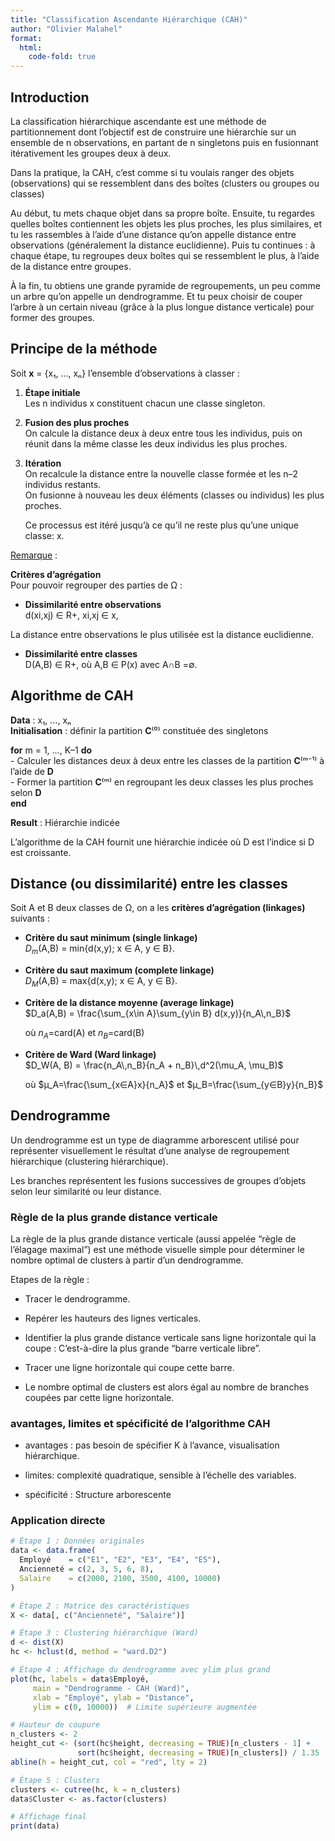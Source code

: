 ```yaml
---
title: "Classification Ascendante Hiérarchique (CAH)"
author: "Olivier Malahel"
format: 
  html:
    code-fold: true
---
```

## Introduction

::: {.callout-note title="Définition"}
La classification hiérarchique ascendante est une méthode de partitionnement dont l’objectif est de construire une hiérarchie sur un ensemble de n observations, en partant de n singletons puis en fusionnant itérativement les groupes deux à deux.  
:::

Dans la pratique, la CAH, c’est comme si tu voulais ranger des objets (observations) qui se ressemblent dans des boîtes (clusters ou groupes ou classes)

Au début, tu mets chaque objet dans sa propre boîte. 
Ensuite, tu regardes quelles boîtes contiennent les objets les plus proches, les plus similaires, et tu les rassembles à l'aide d'une distance qu'on appelle distance entre observations (généralement la distance euclidienne).
Puis tu continues : à chaque étape, tu regroupes deux boîtes qui se ressemblent le plus, à l'aide de la distance entre groupes. 

À la fin, tu obtiens une grande pyramide de regroupements, un peu comme un arbre qu’on appelle un dendrogramme. Et tu peux choisir de couper l’arbre à un certain niveau (grâce à la plus longue distance verticale) pour former des groupes.

## Principe de la méthode 

Soit **x** = {x₁, …, xₙ} l’ensemble d’observations à classer :

1. **Étape initiale**  
   Les n individus x constituent chacun une classe singleton.

2. **Fusion des plus proches**  
   On calcule la distance deux à deux entre tous les individus, puis on réunit dans la même classe les deux individus les plus proches.

3. **Itération**  
   On recalcule la distance entre la nouvelle classe formée et les n–2 individus restants.  
   On fusionne à nouveau les deux éléments (classes ou individus) les plus proches.

   Ce processus est itéré jusqu’à ce qu’il ne reste plus qu’une unique classe: x.

<u>Remarque</u> : 


**Critères d’agrégation**  
Pour pouvoir regrouper des parties de Ω :

- **Dissimilarité entre observations**  
d(xi,xj) ∈ R+, xi,xj ∈ x,

::: {.callout-note}
La distance entre observations le plus utilisée est la distance euclidienne. 
:::

- **Dissimilarité entre classes**  
D(A,B) ∈ R+, où A,B ∈ P(x) avec A∩B =∅.

## Algorithme de CAH

**Data** : x₁, …, xₙ  
**Initialisation** : définir la partition **C**⁽⁰⁾ constituée des singletons  

**for** m = 1, …, K–1 **do**  
  - Calculer les distances deux à deux entre les classes de la partition **C**⁽ᵐ⁻¹⁾ à l’aide de **D**  
  - Former la partition **C**⁽ᵐ⁾ en regroupant les deux classes les plus proches selon **D**  
**end**  

**Result** : Hiérarchie indicée  

L’algorithme de la CAH fournit une hiérarchie indicée où D est l’indice si D
 est croissante.

## Distance (ou dissimilarité) entre les classes 

Soit A et B deux classes de Ω, on a les **critères d’agrégation (linkages)** suivants :

- **Critère du saut minimum (single linkage)**  
    $D_m$(A,B) = min{d(x,y); x ∈ A, y ∈ B}.

- **Critère du saut maximum (complete linkage)**  
    $D_M$(A,B) = max{d(x,y); x ∈ A, y ∈ B}.

- **Critère de la distance moyenne (average linkage)**  
    $D_a(A,B) = \frac{\sum_{x\in A}\sum_{y\in B} d(x,y)}{n_A\,n_B}$


    où $n_A$=card(A) et $n_B$=card(B)

- **Critère de Ward (Ward linkage)**  
    $D_W(A, B) = \frac{n_A\,n_B}{n_A + n_B}\,d^2(\mu_A, \mu_B)$


    où $µ_A=\frac{\sum_{x∈A}x}{n_A}$ et $µ_B=\frac{\sum_{y∈B}y}{n_B}$

## Dendrogramme

Un dendrogramme est un type de diagramme arborescent utilisé pour représenter visuellement le résultat d’une analyse de regroupement hiérarchique (clustering hiérarchique). 

Les branches représentent les fusions successives de groupes d’objets selon leur similarité ou leur distance.

### Règle de la plus grande distance verticale

La règle de la plus grande distance verticale (aussi appelée "règle de l'élagage maximal") est une méthode visuelle simple pour déterminer le nombre optimal de clusters à partir d’un dendrogramme.

Etapes de la règle : 

- Tracer le dendrogramme.

- Repérer les hauteurs des lignes verticales.

- Identifier la plus grande distance verticale sans ligne horizontale qui la coupe : C’est-à-dire la plus grande "barre verticale libre".

- Tracer une ligne horizontale qui coupe cette barre.

- Le nombre optimal de clusters est alors égal au nombre de branches coupées par cette ligne horizontale.

### avantages, limites et spécificité de l'algorithme CAH

- avantages : pas besoin de spécifier K à l’avance, visualisation hiérarchique.

- limites: complexité quadratique, sensible à l’échelle des variables.

- spécificité : Structure arborescente 


### Application directe
```R
# Étape 1 : Données originales
data <- data.frame(
  Employé    = c("E1", "E2", "E3", "E4", "E5"),
  Ancienneté = c(2, 3, 5, 6, 8),
  Salaire    = c(2000, 2100, 3500, 4100, 10000)
)

# Étape 2 : Matrice des caractéristiques
X <- data[, c("Ancienneté", "Salaire")]

# Étape 3 : Clustering hiérarchique (Ward)
d <- dist(X)
hc <- hclust(d, method = "ward.D2")

# Étape 4 : Affichage du dendrogramme avec ylim plus grand
plot(hc, labels = data$Employé,
     main = "Dendrogramme - CAH (Ward)",
     xlab = "Employé", ylab = "Distance",
     ylim = c(0, 10000))  # Limite supérieure augmentée

# Hauteur de coupure
n_clusters <- 2
height_cut <- (sort(hc$height, decreasing = TRUE)[n_clusters - 1] +
               sort(hc$height, decreasing = TRUE)[n_clusters]) / 1.35
abline(h = height_cut, col = "red", lty = 2)

# Étape 5 : Clusters
clusters <- cutree(hc, k = n_clusters)
data$Cluster <- as.factor(clusters)

# Affichage final
print(data)
```


